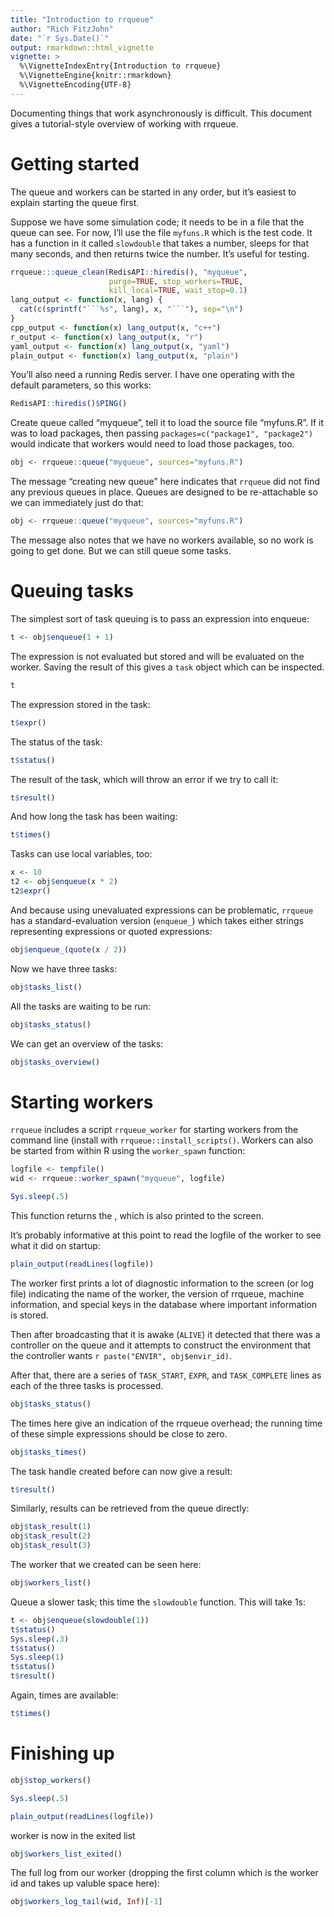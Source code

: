 ```yaml
---
title: "Introduction to rrqueue"
author: "Rich FitzJohn"
date: "`r Sys.Date()`"
output: rmarkdown::html_vignette
vignette: >
  %\VignetteIndexEntry{Introduction to rrqueue}
  %\VignetteEngine{knitr::rmarkdown}
  %\VignetteEncoding{UTF-8}
---
```


Documenting things that work asynchronously is difficult.  This
document gives a tutorial-style overview of working with rrqueue.

# Getting started

The queue and workers can be started in any order, but it's easiest
to explain starting the queue first.

Suppose we have some simulation code; it needs to be in a file that
the queue can see.  For now, I'll use the file `myfuns.R` which is
the test code.  It has a function in it called `slowdouble` that
takes a number, sleeps for that many seconds, and then returns
twice the number.  It's useful for testing.

``` r
rrqueue:::queue_clean(RedisAPI::hiredis(), "myqueue",
                      purge=TRUE, stop_workers=TRUE,
                      kill_local=TRUE, wait_stop=0.1)
lang_output <- function(x, lang) {
  cat(c(sprintf("```%s", lang), x, "```"), sep="\n")
}
cpp_output <- function(x) lang_output(x, "c++")
r_output <- function(x) lang_output(x, "r")
yaml_output <- function(x) lang_output(x, "yaml")
plain_output <- function(x) lang_output(x, "plain")
```

You'll also need a running Redis server.  I have one operating with
the default parameters, so this works:
``` r
RedisAPI::hiredis()$PING()
```

Create queue called "myqueue", tell it to load the source file
"myfuns.R".  If it was to load packages, then passing
`packages=c("package1", "package2")` would indicate that workers
would need to load those packages, too.
``` r
obj <- rrqueue::queue("myqueue", sources="myfuns.R")
```

The message "creating new queue" here indicates that `rrqueue` did
not find any previous queues in place.  Queues are designed to be
re-attachable so we can immediately just do that:
``` r
obj <- rrqueue::queue("myqueue", sources="myfuns.R")
```

The message also notes that we have no workers available, so no
work is going to get done.  But we can still queue some tasks.

# Queuing tasks

The simplest sort of task queuing is to pass an expression into enqueue:
``` r
t <- obj$enqueue(1 + 1)
```

The expression is not evaluated but stored and will be evaluated on
the worker.  Saving the result of this gives a `task` object which
can be inspected.
``` r
t
```

The expression stored in the task:
``` r
t$expr()
```

The status of the task:
``` r
t$status()
```

The result of the task, which will throw an error if we try to call it:
``` r
t$result()
```

And how long the task has been waiting:
``` r
t$times()
```

Tasks can use local variables, too:
``` r
x <- 10
t2 <- obj$enqueue(x * 2)
t2$expr()
```

And because using unevaluated expressions can be problematic,
`rrqueue` has a standard-evaluation version (`enqueue_`) which takes
either strings representing expressions or quoted expressions:
``` r
obj$enqueue_(quote(x / 2))
```

Now we have three tasks:
``` r
obj$tasks_list()
```

All the tasks are waiting to be run:
``` r
obj$tasks_status()
```

We can get an overview of the tasks:
``` r
obj$tasks_overview()
```

# Starting workers

`rrqueue` includes a script `rrqueue_worker` for starting workers
from the command line (install with `rrqueue::install_scripts()`.
Workers can also be started from within R using the `worker_spawn`
function:
``` r
logfile <- tempfile()
wid <- rrqueue::worker_spawn("myqueue", logfile)
```
``` r
Sys.sleep(.5)
```

This function returns the \emph{worker identifier}, which is also
printed to the screen.

It's probably informative at this point to read the logfile of the
worker to see what it did on startup:

``` r
plain_output(readLines(logfile))
```

The worker first prints a lot of diagnostic information to the
screen (or log file) indicating the name of the worker, the version
of rrqueue, machine information, and special keys in the database
where important information is stored.

Then after broadcasting that it is awake (`ALIVE`) it detected that
there was a controller on the queue and it attempts to construct
the environment that the controller wants `r paste("ENVIR", obj$envir_id)`.

After that, there are a series of `TASK_START`, `EXPR`, and
`TASK_COMPLETE` lines as each of the three tasks is processed.
``` r
obj$tasks_status()
```

The times here give an indication of the rrqueue overhead; the
running time of these simple expressions should be close to zero.
``` r
obj$tasks_times()
```

The task handle created before can now give a result:
``` r
t$result()
```

Similarly, results can be retrieved from the queue directly:
``` r
obj$task_result(1)
obj$task_result(2)
obj$task_result(3)
```

The worker that we created can be seen here:
``` r
obj$workers_list()
```

Queue a slower task; this time the `slowdouble` function.  This
will take 1s:
``` r
t <- obj$enqueue(slowdouble(1))
t$status()
Sys.sleep(.3)
t$status()
Sys.sleep(1)
t$status()
t$result()
```

Again, times are available:
``` r
t$times()
```

# Finishing up
``` r
obj$stop_workers()
```

``` r
Sys.sleep(.5)
```

``` r
plain_output(readLines(logfile))
```

worker is now in the exited list
``` r
obj$workers_list_exited()
```

The full log from our worker (dropping the first column which is
the worker id and takes up valuble space here):
``` r
obj$workers_log_tail(wid, Inf)[-1]
```
